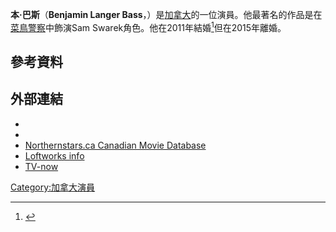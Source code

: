 {{Infobox person
| image=CFC in LA (Ben Bass).jpg
| birth_date={{birth date and age|1968|8|14}} {{Citation needed|date=October 2011}}
| birth_place=[[美國|美國]][[巴爾的摩|巴爾的摩]]
| occupation=演員
| birthname=Benjamin Langer Bass
| spouse=Laura Carswell (2011-離婚)
| yearsactive=1987–現在
}}
'''本·巴斯'''（'''Benjamin Langer Bass'''，{{bd|1968年|8月14日}}）是[[加拿大|加拿大]]的一位演員。他最著名的作品是在[[菜鳥警察|菜鳥警察]]中飾演Sam Swarek角色。他在2011年結婚<ref>{{cite web|title=Rookie Blue Interview with Ben Bass: we interrupt this honeymoon|url=http://poptimal.com/2011/06/rookie-blue-interview-with-ben-bass-we-interrupt-this-honeymoon/|accessdate=6 September 2012|author=Keshaunta Moton|date=2011-06-26|archive-url=https://web.archive.org/web/20130303210414/http://poptimal.com/2011/06/rookie-blue-interview-with-ben-bass-we-interrupt-this-honeymoon/|archive-date=2013-03-03|dead-url=yes}}</ref>但在2015年離婚。
==參考資料==
{{Reflist}}
==外部連結==
*{{IMDb name|0060029}}
*{{Amg name|365405}}
*[https://web.archive.org/web/20141011053417/http://www.northernstars.ca/actorsabc/bass_ben.html Northernstars.ca Canadian Movie Database]
*[http://www.loftworks.com/FK/Cast_Crew/bass.html Loftworks info] {{Wayback|url=http://www.loftworks.com/FK/Cast_Crew/bass.html |date=20160303200144 }}
*[https://web.archive.org/web/20070814223150/http://www.tv-now.com/benbass/bbi.htm TV-now]
[[Category:加拿大演員|Category:加拿大演員]]